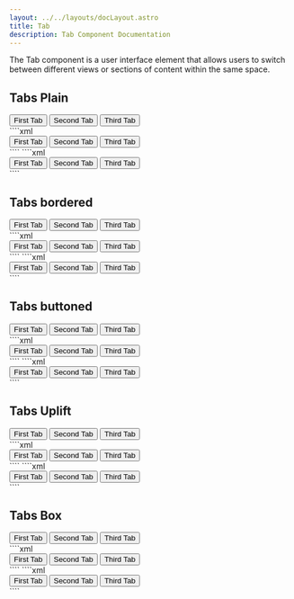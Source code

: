 ```yaml
---
layout: ../../layouts/docLayout.astro
title: Tab
description: Tab Component Documentation
---
```



The Tab component is a user interface element that allows users to switch between different views or sections of content within the same space.

## Tabs Plain

<Tabs>
    <TabItem label="Preview">
        <Card>
            <div class="flex items-center justify-center">
                <div class="tabs" role="tablist">
                    <button class="tab" aria-controls="panel-1" id="tab-1" tabindex="0">
                        First Tab
                    </button>
                    <button class="tab active" aria-controls="panel-2" id="tab-2" tabindex="-1">
                        Second Tab
                    </button>
                    <button class="tab" aria-controls="panel-3" id="tab-3" tabindex="-1">
                        Third Tab
                    </button>
                </div>
            </div>
        </Card>
    </TabItem>
    <TabItem label="HTML">
        ````xml
        <div class="tabs" role="tablist">
            <button class="tab" aria-controls="panel-1" id="tab-1" tabindex="0">
                First Tab
            </button>
            <button class="tab active" aria-controls="panel-2" id="tab-2" tabindex="-1">
                Second Tab
            </button>
            <button class="tab" aria-controls="panel-3" id="tab-3" tabindex="-1">
                Third Tab
            </button>
        </div>
        ````
    </TabItem>
    <TabItem label="JSX">
        ````xml
        <div className="tabs" role="tablist">
            <button className="tab" aria-controls="panel-1" id="tab-1" tabindex="0">
                First Tab
            </button>
            <button className="tab active" aria-controls="panel-2" id="tab-2" tabindex="-1">
                Second Tab
            </button>
            <button className="tab" aria-controls="panel-3" id="tab-3" tabindex="-1">
                Third Tab
            </button>
        </div>
        ````
    </TabItem>
</Tabs>

## Tabs bordered

<Tabs>
    <TabItem label="Preview">
        <Card>
            <div class="flex items-center justify-center">
                <div class="tabs tabs-border" role="tablist">
                    <button class="tab" aria-controls="panel-1" id="tab-1" tabindex="0">
                        First Tab
                    </button>
                    <button class="tab active" aria-controls="panel-2" id="tab-2" tabindex="-1">
                        Second Tab
                    </button>
                    <button class="tab" aria-controls="panel-3" id="tab-3" tabindex="-1">
                        Third Tab
                    </button>
                </div>
            </div>
        </Card>
    </TabItem>
    <TabItem label="HTML">
        ````xml
        <div class="tabs tabs-border" role="tablist">
            <button class="tab" aria-controls="panel-1" id="tab-1" tabindex="0">
                First Tab
            </button>
            <button class="tab active" aria-controls="panel-2" id="tab-2" tabindex="-1">
                Second Tab
            </button>
            <button class="tab" aria-controls="panel-3" id="tab-3" tabindex="-1">
                Third Tab
            </button>
        </div>
        ````
    </TabItem>
    <TabItem label="JSX">
        ````xml
        <div className="tabs tabs-border" role="tablist">
            <button className="tab" aria-controls="panel-1" id="tab-1" tabindex="0">
                First Tab
            </button>
            <button className="tab active" aria-controls="panel-2" id="tab-2" tabindex="-1">
                Second Tab
            </button>
            <button className="tab" aria-controls="panel-3" id="tab-3" tabindex="-1">
                Third Tab
            </button>
        </div>
        ````
    </TabItem>
</Tabs>

## Tabs buttoned

<Tabs>
    <TabItem label="Preview">
        <Card>
            <div class="tabs tabs-button" role="tablist">
                <button class="tab" aria-controls="panel-1" id="tab-1" tabindex="0">
                    First Tab
                </button>
                <button class="tab active" aria-controls="panel-2" id="tab-2" tabindex="-1">
                    Second Tab
                </button>
                <button class="tab" aria-controls="panel-3" id="tab-3" tabindex="-1">
                    Third Tab
                </button>
            </div>
        </Card>
    </TabItem>
    <TabItem label="HTML">
        ````xml
        <div class="tabs tabs-button" role="tablist">
            <button class="tab" aria-controls="panel-1" id="tab-1" tabindex="0">
                First Tab
            </button>
            <button class="tab active" aria-controls="panel-2" id="tab-2" tabindex="-1">
                Second Tab
            </button>
            <button class="tab" aria-controls="panel-3" id="tab-3" tabindex="-1">
                Third Tab
            </button>
        </div>
        ````
    </TabItem>
    <TabItem label="JSX">
        ````xml
        <div className="tabs tabs-button" role="tablist">
            <button className="tab" aria-controls="panel-1" id="tab-1" tabindex="0">
                First Tab
            </button>
            <button className="tab active" aria-controls="panel-2" id="tab-2" tabindex="-1">
                Second Tab
            </button>
            <button className="tab" aria-controls="panel-3" id="tab-3" tabindex="-1">
                Third Tab
            </button>
        </div>
        ````
    </TabItem>
</Tabs>

## Tabs Uplift

<Tabs>
    <TabItem label="Preview">
        <Card>
            <div class="tabs tabs-uplift" role="tablist">
                <button class="tab" aria-controls="panel-1" id="tab-1" tabindex="0">
                    First Tab
                </button>
                <button class="tab active" aria-controls="panel-2" id="tab-2" tabindex="-1">
                    Second Tab
                </button>
                <button class="tab" aria-controls="panel-3" id="tab-3" tabindex="-1">
                    Third Tab
                </button>
            </div>
        </Card>
    </TabItem>
    <TabItem label="HTML">
        ````xml
        <div class="tabs tabs-uplift" role="tablist">
            <button class="tab" aria-controls="panel-1" id="tab-1" tabindex="0">
                First Tab
            </button>
            <button class="tab active" aria-controls="panel-2" id="tab-2" tabindex="-1">
                Second Tab
            </button>
            <button class="tab" aria-controls="panel-3" id="tab-3" tabindex="-1">
                Third Tab
            </button>
        </div>
        ````
    </TabItem>
    <TabItem label="JSX">
        ````xml
        <div className="tabs tabs-uplift" role="tablist">
            <button className="tab" aria-controls="panel-1" id="tab-1" tabindex="0">
                First Tab
            </button>
            <button className="tab active" aria-controls="panel-2" id="tab-2" tabindex="-1">
                Second Tab
            </button>
            <button className="tab" aria-controls="panel-3" id="tab-3" tabindex="-1">
                Third Tab
            </button>
        </div>
        ````
    </TabItem>
</Tabs>

## Tabs Box

<Tabs>
    <TabItem label="Preview">
        <Card>
            <div class="tabs tabs-box" role="tablist">
                <button class="tab" aria-controls="panel-1" id="tab-1" tabindex="0">
                    First Tab
                </button>
                <button class="tab active" aria-controls="panel-2" id="tab-2" tabindex="-1">
                    Second Tab
                </button>
                <button class="tab" aria-controls="panel-3" id="tab-3" tabindex="-1">
                    Third Tab
                </button>
            </div>
        </Card>
    </TabItem>
    <TabItem label="HTML">
        ````xml
        <div class="tabs tabs-box" role="tablist">
            <button class="tab" aria-controls="panel-1" id="tab-1" tabindex="0">
                First Tab
            </button>
            <button class="tab active" aria-controls="panel-2" id="tab-2" tabindex="-1">
                Second Tab
            </button>
            <button class="tab" aria-controls="panel-3" id="tab-3" tabindex="-1">
                Third Tab
            </button>
        </div>
        ````
    </TabItem>
    <TabItem label="JSX">
        ````xml
        <div className="tabs tabs-box" role="tablist">
            <button className="tab" aria-controls="panel-1" id="tab-1" tabindex="0">
                First Tab
            </button>
            <button className="tab active" aria-controls="panel-2" id="tab-2" tabindex="-1">
                Second Tab
            </button>
            <button className="tab" aria-controls="panel-3" id="tab-3" tabindex="-1">
                Third Tab
            </button>
        </div>
        ````
    </TabItem>
</Tabs>